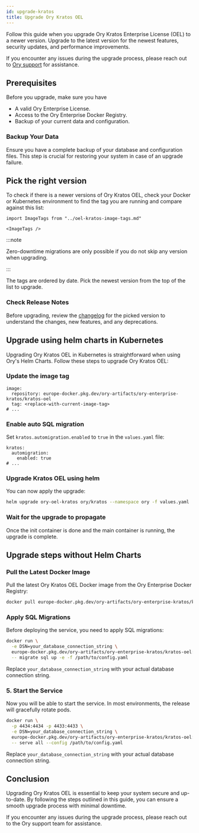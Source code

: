 ```yaml
---
id: upgrade-kratos
title: Upgrade Ory Kratos OEL
---
```


Follow this guide when you upgrade Ory Kratos Enterprise License (OEL) to a newer version. Upgrade to the latest version for the
newest features, security updates, and performance improvements.

If you encounter any issues during the upgrade process, please reach out to [Ory support](https://console.ory.sh/support) for
assistance.

## Prerequisites

Before you upgrade, make sure you have

- A valid Ory Enterprise License.
- Access to the Ory Enterprise Docker Registry.
- Backup of your current data and configuration.

### Backup Your Data

Ensure you have a complete backup of your database and configuration files. This step is crucial for restoring your system in case
of an upgrade failure.

## Pick the right version

To check if there is a newer versions of Ory Kratos OEL, check your Docker or Kubernetes environment to find the tag you are
running and compare against this list:

```mdx-code-block
import ImageTags from "../oel-kratos-image-tags.md"

<ImageTags />
```

:::note

Zero-downtime migrations are only possible if you do not skip any version when upgrading.

:::

The tags are ordered by date. Pick the newest version from the top of the list to upgrade.

### Check Release Notes

Before upgrading, review the [changelog](changelog.mdx) for the picked version to understand the changes, new features, and any
deprecations.

## Upgrade using helm charts in Kubernetes

Upgrading Ory Kratos OEL in Kubernetes is straightforward when using Ory's Helm Charts. Follow these steps to upgrade Ory Kratos
OEL:

### Update the image tag

```
image:
  repository: europe-docker.pkg.dev/ory-artifacts/ory-enterprise-kratos/kratos-oel
  tag: <replace-with-current-image-tag>
# ...
```

### Enable auto SQL migration

Set `kratos.automigration.enabled` to `true` in the `values.yaml` file:

```
kratos:
  automigration:
    enabled: true
# ...
```

### Upgrade Kratos OEL using helm

You can now apply the upgrade:

```bash
helm upgrade ory-oel-kratos ory/kratos --namespace ory -f values.yaml
```

### Wait for the upgrade to propagate

Once the init container is done and the main container is running, the upgrade is complete.

## Upgrade steps without Helm Charts

### Pull the Latest Docker Image

Pull the latest Ory Kratos OEL Docker image from the Ory Enterprise Docker Registry:

```bash
docker pull europe-docker.pkg.dev/ory-artifacts/ory-enterprise-kratos/kratos-oel:<new-version-tag>
```

### Apply SQL Migrations

Before deploying the service, you need to apply SQL migrations:

```bash
docker run \
  -e DSN=your_database_connection_string \
  europe-docker.pkg.dev/ory-artifacts/ory-enterprise-kratos/kratos-oel:<new-version-tag> \
  -- migrate sql up -e -f /path/to/config.yaml
```

Replace `your_database_connection_string` with your actual database connection string.

### 5. Start the Service

Now you will be able to start the service. In most environments, the release will gracefully rotate pods.

```bash
docker run \
  -p 4434:4434 -p 4433:4433 \
  -e DSN=your_database_connection_string \
  europe-docker.pkg.dev/ory-artifacts/ory-enterprise-kratos/kratos-oel:<new-version-tag> \
  -- serve all --config /path/to/config.yaml
```

Replace `your_database_connection_string` with your actual database connection string.

## Conclusion

Upgrading Ory Kratos OEL is essential to keep your system secure and up-to-date. By following the steps outlined in this guide,
you can ensure a smooth upgrade process with minimal downtime.

If you encounter any issues during the upgrade process, please reach out to the Ory support team for assistance.
